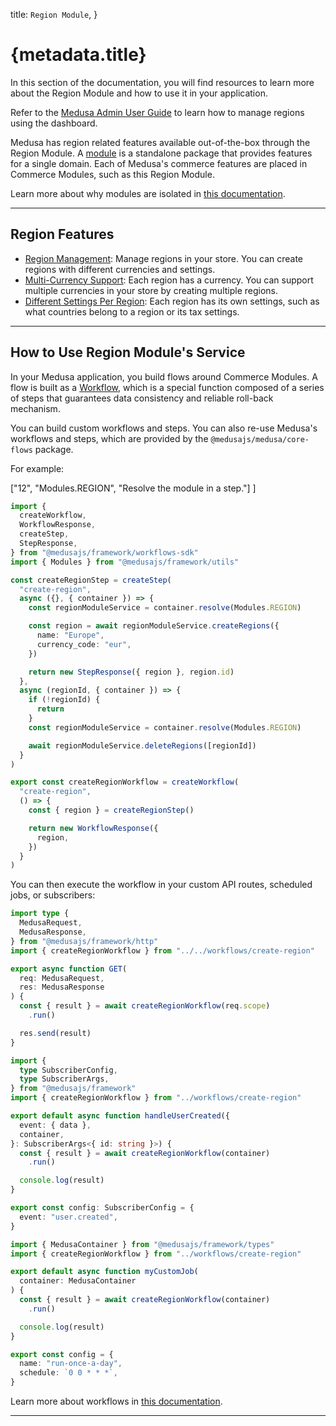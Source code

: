 
  title: `Region Module`,
}

# {metadata.title}

In this section of the documentation, you will find resources to learn more about the Region Module and how to use it in your application.

<Note title="Looking for no-code docs?">

Refer to the [Medusa Admin User Guide](!user-guide!/settings/regions) to learn how to manage regions using the dashboard.

</Note>

Medusa has region related features available out-of-the-box through the Region Module. A [module](!docs!/learn/fundamentals/modules) is a standalone package that provides features for a single domain. Each of Medusa's commerce features are placed in Commerce Modules, such as this Region Module.

<Note>

Learn more about why modules are isolated in [this documentation](!docs!/learn/fundamentals/modules/isolation).

</Note>

---

## Region Features

- [Region Management](/references/region/models/Region): Manage regions in your store. You can create regions with different currencies and settings.
- [Multi-Currency Support](/references/region/models/Region): Each region has a currency. You can support multiple currencies in your store by creating multiple regions.
- [Different Settings Per Region](/references/region/models/Region): Each region has its own settings, such as what countries belong to a region or its tax settings.

---

## How to Use Region Module's Service

In your Medusa application, you build flows around Commerce Modules. A flow is built as a [Workflow](!docs!/learn/fundamentals/workflows), which is a special function composed of a series of steps that guarantees data consistency and reliable roll-back mechanism. 

You can build custom workflows and steps. You can also re-use Medusa's workflows and steps, which are provided by the `@medusajs/medusa/core-flows` package.

For example:

  ["12", "Modules.REGION", "Resolve the module in a step."]
]

```ts title="src/workflows/create-region.ts" highlights={highlights}
import { 
  createWorkflow, 
  WorkflowResponse,
  createStep,
  StepResponse,
} from "@medusajs/framework/workflows-sdk"
import { Modules } from "@medusajs/framework/utils"

const createRegionStep = createStep(
  "create-region",
  async ({}, { container }) => {
    const regionModuleService = container.resolve(Modules.REGION)

    const region = await regionModuleService.createRegions({
      name: "Europe",
      currency_code: "eur",
    })

    return new StepResponse({ region }, region.id)
  },
  async (regionId, { container }) => {
    if (!regionId) {
      return
    }
    const regionModuleService = container.resolve(Modules.REGION)

    await regionModuleService.deleteRegions([regionId])
  }
)

export const createRegionWorkflow = createWorkflow(
  "create-region",
  () => {
    const { region } = createRegionStep()

    return new WorkflowResponse({
      region,
    })
  }
)
```

You can then execute the workflow in your custom API routes, scheduled jobs, or subscribers:

<CodeTabs group="resource-types">
  <CodeTab label="API Route" value="api-route">
    
```ts title="src/api/workflow/route.ts" highlights={[["11"], ["12"]]} collapsibleLines="1-6" expandButtonLabel="Show Imports"
import type {
  MedusaRequest,
  MedusaResponse,
} from "@medusajs/framework/http"
import { createRegionWorkflow } from "../../workflows/create-region"

export async function GET(
  req: MedusaRequest,
  res: MedusaResponse
) {
  const { result } = await createRegionWorkflow(req.scope)
    .run()

  res.send(result)
}
```

  </CodeTab>
  <CodeTab label="Subscriber" value="subscriber">
    
```ts title="src/subscribers/user-created.ts" highlights={[["11"], ["12"]]} collapsibleLines="1-6" expandButtonLabel="Show Imports"
import {
  type SubscriberConfig,
  type SubscriberArgs,
} from "@medusajs/framework"
import { createRegionWorkflow } from "../workflows/create-region"

export default async function handleUserCreated({
  event: { data },
  container,
}: SubscriberArgs<{ id: string }>) {
  const { result } = await createRegionWorkflow(container)
    .run()

  console.log(result)
}

export const config: SubscriberConfig = {
  event: "user.created",
}
```

  </CodeTab>
  <CodeTab label="Scheduled Job" value="scheduled-job">
    
```ts title="src/jobs/run-daily.ts" highlights={[["7"], ["8"]]}
import { MedusaContainer } from "@medusajs/framework/types"
import { createRegionWorkflow } from "../workflows/create-region"

export default async function myCustomJob(
  container: MedusaContainer
) {
  const { result } = await createRegionWorkflow(container)
    .run()

  console.log(result)
}

export const config = {
  name: "run-once-a-day",
  schedule: `0 0 * * *`,
}
```

  </CodeTab>
</CodeTabs>

Learn more about workflows in [this documentation](!docs!/learn/fundamentals/workflows).

---

<CommerceModuleSections />
